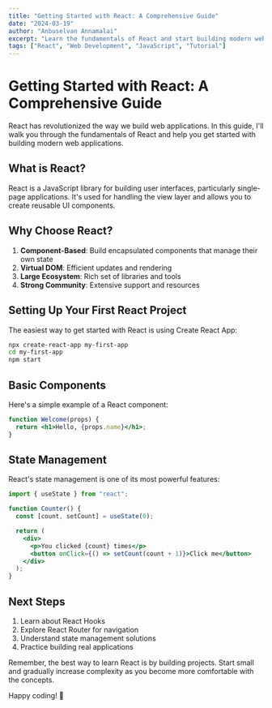 ```yaml
---
title: "Getting Started with React: A Comprehensive Guide"
date: "2024-03-19"
author: "Anbuselvan Annamalai"
excerpt: "Learn the fundamentals of React and start building modern web applications with this comprehensive guide."
tags: ["React", "Web Development", "JavaScript", "Tutorial"]
---
```


# Getting Started with React: A Comprehensive Guide

React has revolutionized the way we build web applications. In this guide, I'll walk you through the fundamentals of React and help you get started with building modern web applications.

## What is React?

React is a JavaScript library for building user interfaces, particularly single-page applications. It's used for handling the view layer and allows you to create reusable UI components.

## Why Choose React?

1. **Component-Based**: Build encapsulated components that manage their own state
2. **Virtual DOM**: Efficient updates and rendering
3. **Large Ecosystem**: Rich set of libraries and tools
4. **Strong Community**: Extensive support and resources

## Setting Up Your First React Project

The easiest way to get started with React is using Create React App:

```bash
npx create-react-app my-first-app
cd my-first-app
npm start
```

## Basic Components

Here's a simple example of a React component:

```jsx
function Welcome(props) {
  return <h1>Hello, {props.name}</h1>;
}
```

## State Management

React's state management is one of its most powerful features:

```jsx
import { useState } from "react";

function Counter() {
  const [count, setCount] = useState(0);

  return (
    <div>
      <p>You clicked {count} times</p>
      <button onClick={() => setCount(count + 1)}>Click me</button>
    </div>
  );
}
```

## Next Steps

1. Learn about React Hooks
2. Explore React Router for navigation
3. Understand state management solutions
4. Practice building real applications

Remember, the best way to learn React is by building projects. Start small and gradually increase complexity as you become more comfortable with the concepts.

Happy coding! 🚀

